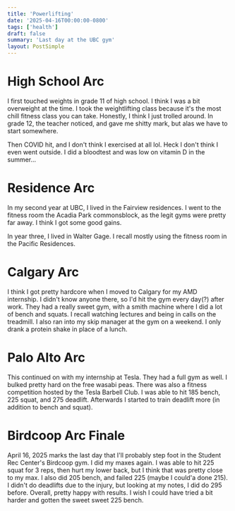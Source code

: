 ```yaml
---
title: 'Powerlifting'
date: '2025-04-16T00:00:00-0800'
tags: ['health']
draft: false
summary: 'Last day at the UBC gym'
layout: PostSimple
---
```


# High School Arc

I first touched weights in grade 11 of high school. I think I was a bit overweight at the time. I took the weightlifting class because it's the most chill fitness class you can take. Honestly, I think I just trolled around. In grade 12, the teacher noticed, and gave me shitty mark, but alas we have to start somewhere.

Then COVID hit, and I don't think I exercised at all lol. Heck I don't think I even went outside. I did a bloodtest and was low on vitamin D in the summer...

# Residence Arc

In my second year at UBC, I lived in the Fairview residences. I went to the fitness room the Acadia Park commonsblock, as the legit gyms were pretty far away. I think I got some good gains.

In year three, I lived in Walter Gage. I recall mostly using the fitness room in the Pacific Residences.

# Calgary Arc

I think I got pretty hardcore when I moved to Calgary for my AMD internship. I didn't know anyone there, so I'd hit the gym every day(?) after work. They had a really sweet gym, with a smith machine where I did a lot of bench and squats. I recall watching lectures and being in calls on the treadmill. I also ran into my skip manager at the gym on a weekend. I only drank a protein shake in place of a lunch.

# Palo Alto Arc

This continued on with my internship at Tesla. They had a full gym as well. I bulked pretty hard on the free wasabi peas. There was also a fitness competition hosted by the Tesla Barbell Club. I was able to hit 185 bench, 225 squat, and 275 deadlift. Afterwards I started to train deadlift more (in addition to bench and squat).

# Birdcoop Arc Finale
April 16, 2025 marks the last day that I'll probably step foot in the Student Rec Center's Birdcoop gym. I did my maxes again. I was able to hit 225 squat for 3 reps, then hurt my lower back, but I think that was pretty close to my max. I also did 205 bench, and failed 225 (maybe I could'a done 215). I didn't do deadlifts due to the injury, but looking at my notes, I did do 295 before. Overall, pretty happy with results. I wish I could have tried a bit harder and gotten the sweet sweet 225 bench.

